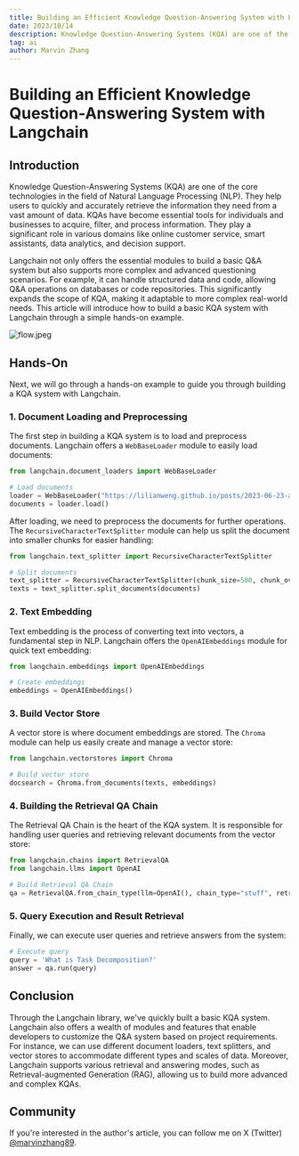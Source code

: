 ```yaml
---
title: Building an Efficient Knowledge Question-Answering System with Langchain
date: 2023/10/14
description: Knowledge Question-Answering Systems (KQA) are one of the core technologies in the field of Natural Language Processi...
tag: ai
author: Marvin Zhang
---
```


# Building an Efficient Knowledge Question-Answering System with Langchain

## Introduction

Knowledge Question-Answering Systems (KQA) are one of the core technologies in the field of Natural Language Processing (NLP). They help users to quickly and accurately retrieve the information they need from a vast amount of data. KQAs have become essential tools for individuals and businesses to acquire, filter, and process information. They play a significant role in various domains like online customer service, smart assistants, data analytics, and decision support.

Langchain not only offers the essential modules to build a basic Q&A system but also supports more complex and advanced questioning scenarios. For example, it can handle structured data and code, allowing Q&A operations on databases or code repositories. This significantly expands the scope of KQA, making it adaptable to more complex real-world needs. This article will introduce how to build a basic KQA system with Langchain through a simple hands-on example.

![flow.jpeg](https://python.langchain.com/assets/images/qa_flow-9fbd91de9282eb806bda1c6db501ecec.jpeg)

## Hands-On

Next, we will go through a hands-on example to guide you through building a KQA system with Langchain.

### 1. Document Loading and Preprocessing

The first step in building a KQA system is to load and preprocess documents. Langchain offers a `WebBaseLoader` module to easily load documents:

```python
from langchain.document_loaders import WebBaseLoader

# Load documents
loader = WebBaseLoader("https://lilianweng.github.io/posts/2023-06-23-agent/")
documents = loader.load()
```

After loading, we need to preprocess the documents for further operations. The `RecursiveCharacterTextSplitter` module can help us split the document into smaller chunks for easier handling:

```python
from langchain.text_splitter import RecursiveCharacterTextSplitter

# Split documents
text_splitter = RecursiveCharacterTextSplitter(chunk_size=500, chunk_overlap=0)
texts = text_splitter.split_documents(documents)
```

### 2. Text Embedding

Text embedding is the process of converting text into vectors, a fundamental step in NLP. Langchain offers the `OpenAIEmbeddings` module for quick text embedding:

```python
from langchain.embeddings import OpenAIEmbeddings

# Create embeddings
embeddings = OpenAIEmbeddings()
```

### 3. Build Vector Store

A vector store is where document embeddings are stored. The `Chroma` module can help us easily create and manage a vector store:

```python
from langchain.vectorstores import Chroma

# Build vector store
docsearch = Chroma.from_documents(texts, embeddings)
```

### 4. Building the Retrieval QA Chain

The Retrieval QA Chain is the heart of the KQA system. It is responsible for handling user queries and retrieving relevant documents from the vector store:

```python
from langchain.chains import RetrievalQA
from langchain.llms import OpenAI

# Build Retrieval QA Chain
qa = RetrievalQA.from_chain_type(llm=OpenAI(), chain_type="stuff", retriever=docsearch.as_retriever())
```

### 5. Query Execution and Result Retrieval

Finally, we can execute user queries and retrieve answers from the system:

```python
# Execute query
query = 'What is Task Decomposition?'
answer = qa.run(query)
```

## Conclusion

Through the Langchain library, we've quickly built a basic KQA system. Langchain also offers a wealth of modules and features that enable developers to customize the Q&A system based on project requirements. For instance, we can use different document loaders, text splitters, and vector stores to accommodate different types and scales of data. Moreover, Langchain supports various retrieval and answering modes, such as Retrieval-augmented Generation (RAG), allowing us to build more advanced and complex KQAs.

## Community

If you're interested in the author's article, you can follow me on X (Twitter) [@marvinzhang89](https://twitter.com/marvinzhang89).
